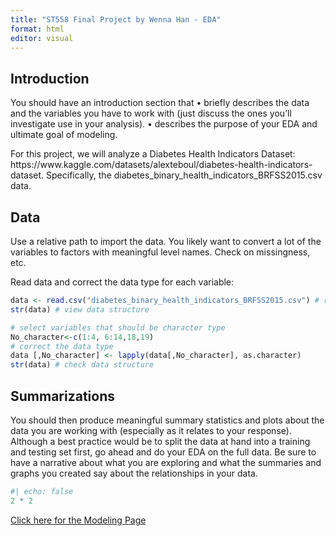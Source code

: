 ```yaml
---
title: "ST558 Final Project by Wenna Han - EDA"
format: html
editor: visual
---
```


## Introduction
You should have an introduction section that
• briefly describes the data and the variables you have to work with (just discuss the ones you’ll investigate use in your analysis).
• describes the purpose of your EDA and ultimate goal of modeling.

For this project, we will analyze a Diabetes Health Indicators Dataset: https://www.kaggle.com/datasets/alexteboul/diabetes-health-indicators-dataset. Specifically, the diabetes_binary_health_indicators_BRFSS2015.csv data.

## Data

Use a relative path to import the data. You likely want to convert a lot of the variables to factors with
meaningful level names.
Check on missingness, etc.

Read data and correct the data type for each variable:
```r
data <- read.csv("diabetes_binary_health_indicators_BRFSS2015.csv") # read data
str(data) # view data structure

# select variables that should be character type
No_character<-c(1:4, 6:14,18,19) 
# correct the data type
data [,No_character] <- lapply(data[,No_character], as.character) 
str(data) # check data structure
```

## Summarizations
You should then produce meaningful summary statistics and plots about the data you are working with
(especially as it relates to your response).
Although a best practice would be to split the data at hand into a training and testing set first, go ahead
and do your EDA on the full data.
Be sure to have a narrative about what you are exploring and what the summaries and graphs
you created say about the relationships in your data.

```r
#| echo: false
2 * 2
```

[Click here for the Modeling Page](Modeling.html)
